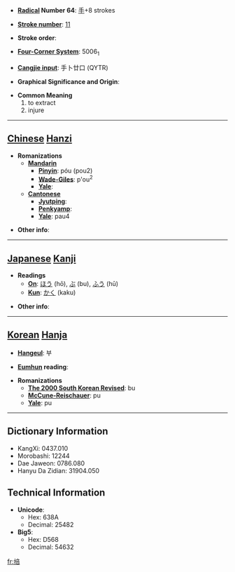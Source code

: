 * '''[[Wiktionary:Chinese radical index| Radical]] Number 64''': [[Wiktionary:Chinese radical index 手|手]]+8 strokes

* '''[[Wiktionary:Chinese total strokes index|Stroke number]]''': [[Wiktionary:Chinese total strokes index 11|11]]

* '''Stroke order''': 

* '''[[Wiktionary:Chinese four corner index|Four-Corner System]]''': 5006<sub>1</sub>

* '''[[Wiktionary:Chinese Cangjie index|Cangjie input]]''': 手卜廿口 (QYTR)

* '''Graphical Significance and Origin''': 

* '''Common Meaning'''
*#to extract
*# injure


----

== [[Chinese]] [[Hanzi]] ==

* '''Romanizations'''
** '''[[Mandarin]]'''
*** '''[[Pinyin]]''': póu (pou2)
*** '''[[Wade-Giles]]''': p'ou<sup>2</sup>
*** '''[[Yale]]''': 
** '''[[Cantonese]]'''
*** '''[[Jyutping]]''':
*** '''[[Penkyamp]]''': 
*** '''[[Yale]]''': pau4

* '''Other info''': 

----

== [[Japanese]] [[Kanji]] ==

* '''Readings'''
** '''[[On]]''': [[ほう]] (hō), [[ぶ]] (bu), [[ふう]] (hū)
** '''[[Kun]]''': [[かく]] (kaku)

* '''Other info''':  

----

== [[Korean]] [[Hanja]] ==

* '''[[Hangeul]]''': 부

* '''[[Eumhun]] reading''': 

* '''Romanizations'''
** '''[[The 2000 South Korean Revised Romanization|The 2000 South Korean Revised]]''': bu
** '''[[McCune-Reischauer]]''': pu
** '''[[Yale]]''': pu

----

== Dictionary Information ==

* KangXi: 0437.010
* Morobashi: 12244
* Dae Jaweon: 0786.080
* Hanyu Da Zidian: 31904.050

== Technical Information ==

* '''Unicode''':
** Hex: 638A
** Decimal: 25482
* '''Big5''':
** Hex: D568
** Decimal: 54632

[[fr:掊]]